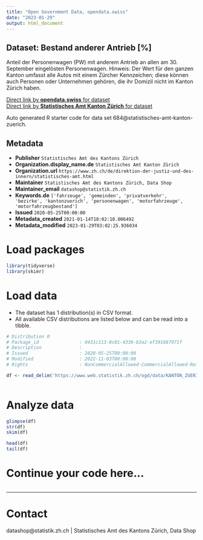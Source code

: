 ```yaml
---
title: "Open Government Data, opendata.swiss"
date: "2023-01-29"
output: html_document
---
```


## Dataset: Bestand anderer Antrieb [%]

Anteil der Personenwagen (PW) mit anderem Antrieb an allen am 30. September eingelösten Personenwagen. Hinweis: Der Wert für den ganzen Kanton umfasst alle Autos mit einem Zürcher Kennzeichen; diese können auch Personen oder Unternehmen gehören, die ihr Domizil nicht im Kanton Zürich haben.

[Direct link by **opendata.swiss** for dataset](https://opendata.swiss/de/dataset/bestand-anderer-antrieb)<br>
[Direct link by **Statistisches Amt Kanton Zürich** for dataset](https://www.zh.ch/de/politik-staat/gemeinden/gemeindeportraet.html)

Auto generated R starter code for data set 684@statistisches-amt-kanton-zuerich.

## Metadata

- **Publisher** `Statistisches Amt des Kantons Zürich`
- **Organization.display_name.de** `Statistisches Amt Kanton Zürich`
- **Organization.url** `https://www.zh.ch/de/direktion-der-justiz-und-des-innern/statistisches-amt.html`
- **Maintainer** `Statistisches Amt des Kantons Zürich, Data Shop`
- **Maintainer_email** `datashop@statistik.zh.ch`
- **Keywords.de** `['fahrzeuge', 'gemeinden', 'privatverkehr', 'bezirke', 'kantonzuerich', 'personenwagen', 'motorfahrzeuge', 'motorfahrzeugbestand']`
- **Issued** `2020-05-25T00:00:00`
- **Metadata_created** `2021-01-14T18:02:10.006492`
- **Metadata_modified** `2023-01-29T03:02:25.936034`


# Load packages

```r

library(tidyverse)
library(skimr)

```

# Load data

-   The dataset has 1 distribution(s) in CSV format.
-   All available CSV distributions are listed below and can be read into a tibble.

```r

# Distribution 0
# Package_id               : 0431c113-8c01-4339-b3a2-ef391687971f
# Description              : 
# Issued                   : 2020-05-25T00:00:00
# Modified                 : 2022-11-03T00:00:00
# Rights                   : NonCommercialAllowed-CommercialAllowed-ReferenceRequired

df <- read_delim('https://www.web.statistik.zh.ch/ogd/data/KANTON_ZUERICH_608.csv')



```

# Analyze data

```r

glimpse(df)
str(df)
skim(df)

head(df)
tail(df)

```

# Continue your code here...

```r

```

------------------------------------------------------------------------

# Contact

datashop@statistik.zh.ch | Statistisches Amt des Kantons Zürich, Data Shop
